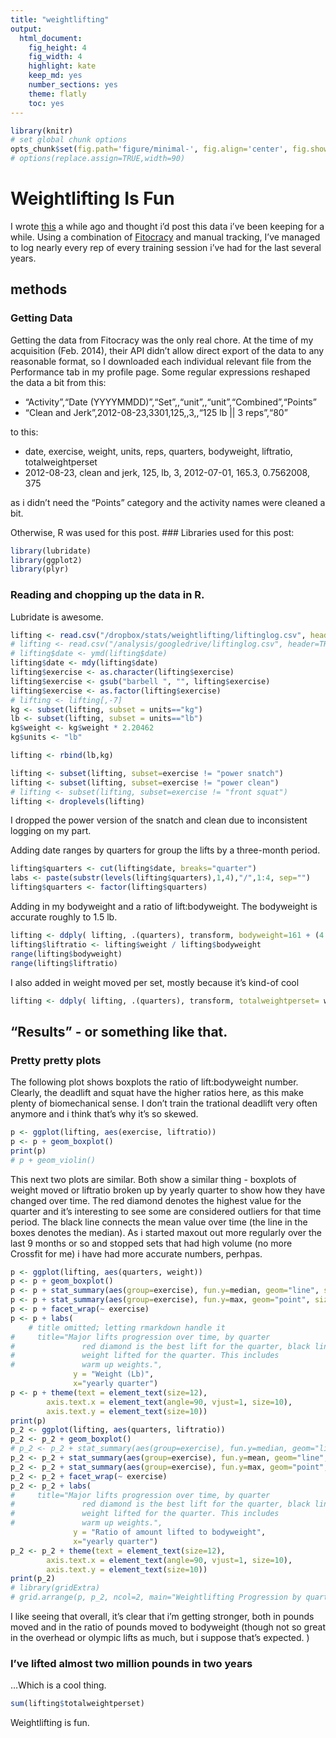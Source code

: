 ```yaml
---
title: "weightlifting"
output:
  html_document:
    fig_height: 4
    fig_width: 4
    highlight: kate
    keep_md: yes
    number_sections: yes
    theme: flatly
    toc: yes
---
```

```r
library(knitr)
# set global chunk options
opts_chunk$set(fig.path='figure/minimal-', fig.align='center', fig.show='hold', fig.width=8, fig.height=8, tidy=FALSE, cache=FALSE)
# options(replace.assign=TRUE,width=90)
```

# Weightlifting Is Fun

I wrote [this](http://aarongonzales.net/2014/08/blackboxfitness/) a while ago and thought i'd post this data i've been keeping for a while. Using a combination of [Fitocracy](http://www.fitocracy.com/profile/aaron_gonzales/) and manual tracking, I've managed to log nearly every rep of every training session i've had for the last several years. 

## methods
### Getting Data
Getting the data from Fitocracy was the only real chore. At the time of my acquisition (Feb. 2014), their API didn't allow direct export of the data to any reasonable format, so I downloaded each individual relevant file from the Performance tab in my profile page. Some regular expressions reshaped the data a bit from this:

* "Activity","Date (YYYYMMDD)","Set",,"unit",,"unit","Combined","Points"
* "Clean and Jerk",2012-08-23,3301,125,,3,,"125 lb || 3 reps","80"

to this:

* date, exercise, weight, units, reps, quarters, bodyweight, liftratio, totalweightperset
* 2012-08-23, clean and jerk, 125, lb, 3, 2012-07-01, 165.3, 0.7562008, 375

as i didn't need the "Points" category and the activity names were cleaned a bit. 

Otherwise, R was used for this post. 
### Libraries used for this post:
```r
library(lubridate)
library(ggplot2)
library(plyr)

```

### Reading and chopping up the data in R.

Lubridate is awesome. 
```r
lifting <- read.csv("/dropbox/stats/weightlifting/liftinglog.csv", header=TRUE)
# lifting <- read.csv("/analysis/googledrive/liftinglog.csv", header=TRUE)
# lifting$date <- ymd(lifting$date)
lifting$date <- mdy(lifting$date)
lifting$exercise <- as.character(lifting$exercise)
lifting$exercise <- gsub("barbell ", "", lifting$exercise)
lifting$exercise <- as.factor(lifting$exercise)
# lifting <- lifting[,-7]
kg <- subset(lifting, subset = units=="kg")
lb <- subset(lifting, subset = units=="lb")
kg$weight <- kg$weight * 2.20462
kg$units <- "lb"

lifting <- rbind(lb,kg)

lifting <- subset(lifting, subset=exercise != "power snatch") 
lifting <- subset(lifting, subset=exercise != "power clean") 
# lifting <- subset(lifting, subset=exercise != "front squat") 
lifting <- droplevels(lifting)
```
I dropped the power version of the snatch and clean due to inconsistent logging on my part.

Adding date ranges by quarters for group the lifts by a three-month period.
```r
lifting$quarters <- cut(lifting$date, breaks="quarter")
labs <- paste(substr(levels(lifting$quarters),1,4),"/",1:4, sep="")
lifting$quarters <- factor(lifting$quarters) 
```

Adding in my bodyweight and a ratio of lift:bodyweight. The bodyweight is accurate roughly to 1.5 lb. 
```r
lifting <- ddply( lifting, .(quarters), transform, bodyweight=161 + (4.3*as.numeric(quarters)))
lifting$liftratio <- lifting$weight / lifting$bodyweight
range(lifting$bodyweight)
range(lifting$liftratio)
```


I also added in weight moved per set, mostly because it's kind-of cool
```r
lifting <- ddply( lifting, .(quarters), transform, totalweightperset= weight*reps)
```


## "Results" - or something like that.
### Pretty pretty plots
The following plot shows boxplots the ratio of lift:bodyweight number. Clearly, the deadlift and squat have the higher ratios here, as this make plenty of biomechanical sense. I don't train the trational deadlift very often anymore and i think that's why it's so skewed.
```r
p <- ggplot(lifting, aes(exercise, liftratio))
p <- p + geom_boxplot()
print(p)
# p + geom_violin()
```




This next two plots are similar. Both show a similar thing - boxplots of weight moved or liftratio broken up by yearly quarter to show how they have changed over time. The red diamond denotes the highest value for the quarter and it's interesting to see some are considered outliers for that time period. The black line connects the mean value over time (the line in the boxes denotes the median). As i started maxout out more regularly over the last 9 months or so and stopped sets that had high volume (no more Crossfit for me) i have had more accurate numbers, perhpas.  

```r
p <- ggplot(lifting, aes(quarters, weight))
p <- p + geom_boxplot()
p <- p + stat_summary(aes(group=exercise), fun.y=median, geom="line", size=1.5)
p <- p + stat_summary(aes(group=exercise), fun.y=max, geom="point", size=2, shape=23, fill="red")
p <- p + facet_wrap(~ exercise)
p <- p + labs(
    # title omitted; letting rmarkdown handle it
#     title="Major lifts progression over time, by quarter  
#               red diamond is the best lift for the quarter, black line is median
#               weight lifted for the quarter. This includes
#               warm up weights.", 
              y = "Weight (Lb)", 
              x="yearly quarter")
p <- p + theme(text = element_text(size=12),
        axis.text.x = element_text(angle=90, vjust=1, size=10),
        axis.text.y = element_text(size=10))
print(p)
p_2 <- ggplot(lifting, aes(quarters, liftratio))
p_2 <- p_2 + geom_boxplot()
# p_2 <- p_2 + stat_summary(aes(group=exercise), fun.y=median, geom="line", size=2)
p_2 <- p_2 + stat_summary(aes(group=exercise), fun.y=mean, geom="line", size=1.5)
p_2 <- p_2 + stat_summary(aes(group=exercise), fun.y=max, geom="point", size=2, shape=23, fill="red")
p_2 <- p_2 + facet_wrap(~ exercise)
p_2 <- p_2 + labs(
#     title="Major lifts progression over time, by quarter  
#               red diamond is the best lift for the quarter, black line is median
#               weight lifted for the quarter. This includes
#               warm up weights.", 
              y = "Ratio of amount lifted to bodyweight", 
              x="yearly quarter")
p_2 <- p_2 + theme(text = element_text(size=12),
        axis.text.x = element_text(angle=90, vjust=1, size=10),
        axis.text.y = element_text(size=10))
print(p_2)
# library(gridExtra)
# grid.arrange(p, p_2, ncol=2, main="Weightlifting Progression by quarters")
```

I like seeing that overall, it's clear that i'm getting stronger, both in pounds moved and in the ratio of pounds moved to bodyweight (though not so great in the overhead or olympic lifts as much, but i suppose that's expected. )

### I've lifted almost two million pounds in two years
...Which is a cool thing.
```r
sum(lifting$totalweightperset)
```

Weightlifting is fun. 
